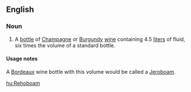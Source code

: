 ==English==

===Noun===
{{en-noun}}
# A [[bottle]] of [[Champagne]] or [[Burgundy]] [[wine]] containing 4.5 [[liter]]s of fluid, six times the volume of a standard bottle.

====Usage notes====
A [[Bordeaux]] wine bottle with this volume would be called a [[Jeroboam]].

[[hu:Rehoboam]]